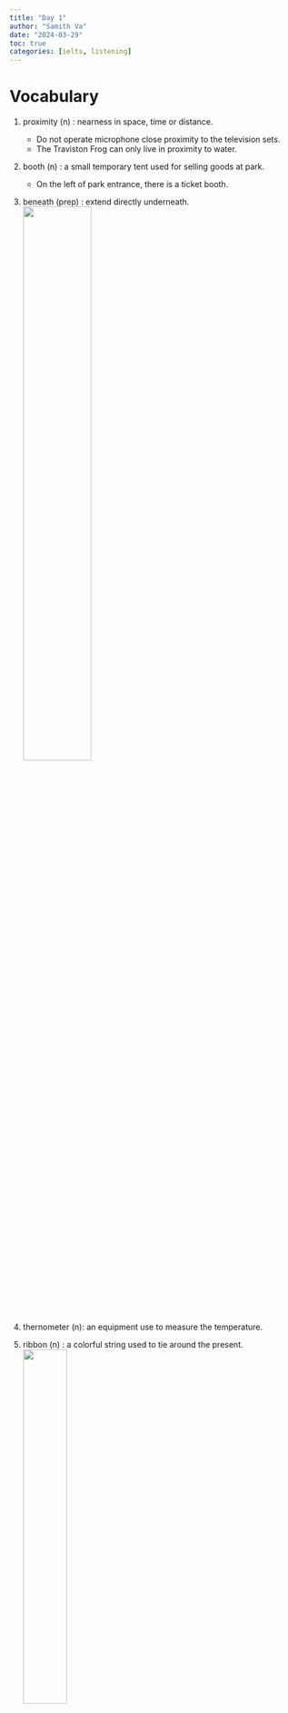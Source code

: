 ```yaml
---
title: "Day 1"
author: "Samith Va"
date: "2024-03-29"
toc: true
categories: [ielts, listening]
---
```


# Vocabulary

1. proximity (n) : nearness in space, time or distance.
    - Do not operate microphone close proximity to the television sets.
    - The Traviston Frog can only live in proximity to water. 

1. booth (n) : a small temporary tent used for selling goods at park.
    - On the left of park entrance, there is a ticket booth. 

1. beneath (prep) : extend directly underneath. 
![](beneath.png){width=50%}

1. thernometer (n): an equipment use to measure the temperature.

1. ribbon (n) : a colorful string used to tie around the present.
![](ribbon.png){width=40%}

1. fold up (v) : to make smaller or more compact.
    - Neatly fold up each of the ends of the paper and stick them down.
![](fold.png){width=40%}

1. disheartened (adj) :  disappointed about something and have less confidence or less hope about it.
    - He was disheartened by their hostile reaction.
    - She felt disheartened at her failure. 

1. obscure (adj) : not discovered or know about, uncertain.
    - An obscure island in Pacific ocean.
    - He has an obscure origin. 

1. semantic (adj) : connected with the meaning of words.
    - Programmers should ensure that their code is semantically meaningful and well-documented. 

1. rigorous (adj) : strict, thorough.
    - There is a rigorous security check at the office entrance.
    - Conducting a rigorous scientific research need a careful planning team.

1. sap (v) : to weaken something.
    - The constant budget cuts were sapping the organization's ability to innovate and compete in the market.
    - Depression can sap the energy and self-esteem from an individual.

# Speaker attitude 

In IELTS listening test, knowing speaker attitude can become quite handy. Below are some synonym to illustrate different attitudes.

```dot
strict graph G {
  irritated -- annoyed;
  reluctant -- hesistant;
  doubtful -- dubious;
  enthusiatic -- eager;
}
```